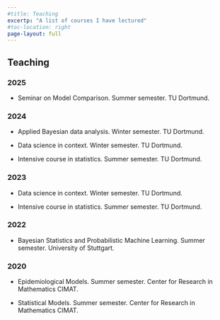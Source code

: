 ```yaml
---
#title: Teaching
excertp: "A list of courses I have lectured"
#toc-location: right
page-layout: full
---
```


## Teaching

### 2025

- Seminar on Model Comparison. Summer semester. TU Dortmund.

### 2024

-   Applied Bayesian data analysis. Winter semester. TU Dortmund.

-   Data science in context. Winter semester. TU Dortmund.

-   Intensive course in statistics. Summer semester. TU Dortmund.

### 2023

-   Data science in context. Winter semester. TU Dortmund.

-   Intensive course in statistics. Summer semester. TU Dortmund.

### 2022

-   Bayesian Statistics and Probabilistic Machine Learning. Summer semester. University of Stuttgart.

### 2020

-   Epidemiological Models. Summer semester. Center for Research in Mathematics CIMAT.

-   Statistical Models. Summer semester. Center for Research in Mathematics CIMAT.

<!-- ## Thesis and projects supervision -->

<!-- - Juan Isaula. Black box time series models for time seris. Bachelor thesis. National Autonomous University of Honduras (UNAH). -->

<!-- - . Black box time series models for time seris. Bachelor thesis. National Autonomous University of Honduras (UNAH). -->

